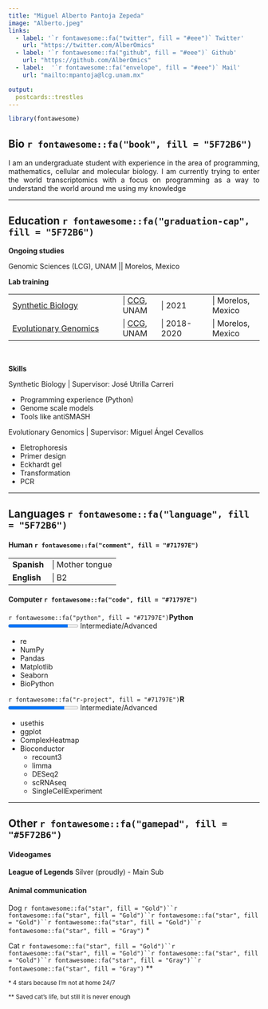 ```yaml
---
title: "Miguel Alberto Pantoja Zepeda"
image: "Alberto.jpeg"
links:
  - label: '`r fontawesome::fa("twitter", fill = "#eee")` Twitter'
    url: "https://twitter.com/AlberOmics"
  - label: '`r fontawesome::fa("github", fill = "#eee")` Github'
    url: "https://github.com/AlberOmics"
  - label:  '`r fontawesome::fa("envelope", fill = "#eee")` Mail'
    url: "mailto:mpantoja@lcg.unam.mx"

output:
  postcards::trestles
---
```


```r
library(fontawesome)
```



## Bio `r fontawesome::fa("book", fill = "5F72B6")`
<p style='text-align: justify;'>I am an undergraduate student with experience in the area of programming, mathematics, cellular and molecular biology. I am currently trying to enter the world transcriptomics with a focus on programming as a way to understand the world around me using my knowledge </p>

--------------------------

## Education  `r fontawesome::fa("graduation-cap", fill = "5F72B6")`

**Ongoing studies**

 Genomic Sciences (LCG), UNAM |&#124; Morelos, Mexico 

**Lab training**

|  |  |  |  |
|:------------------|:------|:--------|:--------|
| [Synthetic Biology](https://www.ccg.unam.mx/en/synthetic-biology/)|&#124; [CCG](https://www.ccg.unam.mx/), UNAM|&#124; 2021|&#124; Morelos, Mexico
| [Evolutionary Genomics](https://www.ccg.unam.mx/en/evolutionary-genomics/) |&#124; [CCG](https://www.ccg.unam.mx/), UNAM|&#124; 2018-2020 |&#124; Morelos, Mexico |
<br>

**Skills**

Synthetic Biology &#124; Supervisor: José Utrilla Carreri

+ Programming experience (Python)
+ Genome scale models
+ Tools like antiSMASH 

Evolutionary Genomics &#124; Supervisor: Miguel Ángel Cevallos

+ Eletrophoresis
+ Primer design
+ Eckhardt gel
+ Transformation
+ PCR

------------------------------------

## Languages `r fontawesome::fa("language", fill = "5F72B6")`


#### Human `r fontawesome::fa("comment", fill = "#71797E")`
  

|  |  |
|:------|:-----------|
| **Spanish** |&#124; Mother tongue 
| **English** |&#124; B2 |


#### Computer `r fontawesome::fa("code", fill = "#71797E")`


  `r fontawesome::fa("python", fill = "#71797E")`**Python** <progress id="file" value="85" max = "100"></progress>  Intermediate/Advanced

  + re
  + NumPy
  + Pandas
  + Matplotlib
  + Seaborn
  + BioPython
  
  `r fontawesome::fa("r-project", fill = "#71797E")`**R**&nbsp;&nbsp;&nbsp;&nbsp;&nbsp;&nbsp;&nbsp;&nbsp;&nbsp;&nbsp;&nbsp;&nbsp;<progress id="file" value="80" max = "100"></progress>  Intermediate/Advanced  
  
  + usethis
  + ggplot
  + ComplexHeatmap
  + Bioconductor
    + recount3
    + limma
    + DESeq2
    + scRNAseq
    + SingleCellExperiment


------------------------------------


## Other `r fontawesome::fa("gamepad", fill = "#5F72B6")`

#### Videogames

**League of Legends** Silver (proudly) - Main Sub 


#### Animal communication 

  Dog `r fontawesome::fa("star", fill = "Gold")``r fontawesome::fa("star", fill = "Gold")``r fontawesome::fa("star", fill = "Gold")``r fontawesome::fa("star", fill = "Gold")``r fontawesome::fa("star", fill = "Gray")` *
  
  
  Cat `r fontawesome::fa("star", fill = "Gold")``r fontawesome::fa("star", fill = "Gold")``r fontawesome::fa("star", fill = "Gold")``r fontawesome::fa("star", fill = "Gray")``r fontawesome::fa("star", fill = "Gray")` **
  
  <p><small>* 4 stars because I'm not at home 24/7 </p></small>
  <p><small>** Saved cat's life, but still it is never enough</p></small>
